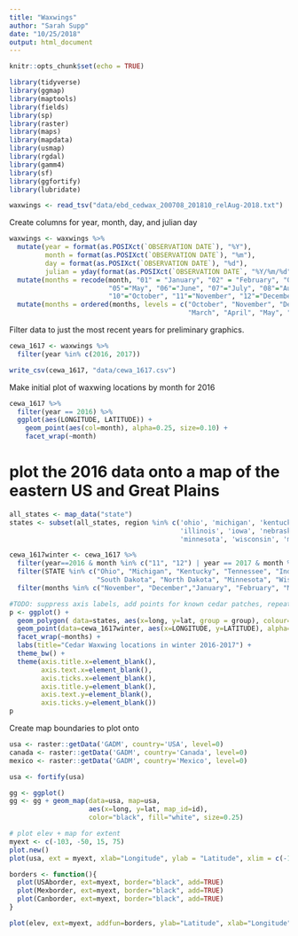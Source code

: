 ```yaml
---
title: "Waxwings"
author: "Sarah Supp"
date: "10/25/2018"
output: html_document
---
```


```r
knitr::opts_chunk$set(echo = TRUE)

library(tidyverse)
library(ggmap)
library(maptools)
library(fields)
library(sp)
library(raster)
library(maps)
library(mapdata)
library(usmap)
library(rgdal)
library(gamm4)
library(sf)
library(ggfortify)
library(lubridate)

waxwings <- read_tsv("data/ebd_cedwax_200708_201810_relAug-2018.txt")


```

Create columns for year, month, day, and julian day
```r

waxwings <- waxwings %>%
  mutate(year = format(as.POSIXct(`OBSERVATION DATE`), "%Y"), 
         month = format(as.POSIXct(`OBSERVATION DATE`), "%m"),
         day = format(as.POSIXct(`OBSERVATION DATE`), "%d"),
         julian = yday(format(as.POSIXct(`OBSERVATION DATE`, "%Y/%m/%d")))) %>%
  mutate(months = recode(month, "01" = "January", "02" = "February", "03" = "March", "04" = "April",
                         "05"="May", "06"="June", "07"="July", "08"="August", "09"="September",
                         "10"="October", "11"="November", "12"="December")) %>%
  mutate(months = ordered(months, levels = c("October", "November", "December", "January", "February",
                                             "March", "April", "May", "June", "July", "August", "Sep")))

```


Filter data to just the most recent years for preliminary graphics.
```r

cewa_1617 <- waxwings %>%
  filter(year %in% c(2016, 2017))

write_csv(cewa_1617, "data/cewa_1617.csv")
```

Make initial plot of waxwing locations by month for 2016
```r
cewa_1617 %>%
  filter(year == 2016) %>%
  ggplot(aes(LONGITUDE, LATITUDE)) + 
    geom_point(aes(col=month), alpha=0.25, size=0.10) +
    facet_wrap(~month)
```



# plot the 2016 data onto a map of the eastern US and Great Plains
```r

all_states <- map_data("state")
states <- subset(all_states, region %in% c('ohio', 'michigan', 'kentucky', 'tennessee', 'indiana', 
                                           'illinois', 'iowa', 'nebraska','south dakota', 'north dakota',
                                           'minnesota', 'wisconsin', 'missouri', 'kansas'))

cewa_1617winter <- cewa_1617 %>%
  filter(year==2016 & month %in% c("11", "12") | year == 2017 & month %in% c("01", "02", "03")) %>%
  filter(STATE %in% c("Ohio", "Michigan", "Kentucky", "Tennessee", "Indiana", "Illinois", "Iowa", "Nebraska",
                      "South Dakota", "North Dakota", "Minnesota", "Wisconsin", "Missouri", "Kansas")) %>%
  filter(months %in% c("November", "December","January", "February", "March"))

#TODO: suppress axis labels, add points for known cedar patches, repeat for robins?
p <- ggplot() +
  geom_polygon( data=states, aes(x=long, y=lat, group = group), colour="black", fill="white" ) +
  geom_point(data=cewa_1617winter, aes(x=LONGITUDE, y=LATITUDE), alpha=0.25, size=0.5, col="mediumpurple") +
  facet_wrap(~months) + 
  labs(title="Cedar Waxwing locations in winter 2016-2017") + 
  theme_bw() + 
  theme(axis.title.x=element_blank(),
        axis.text.x=element_blank(),
        axis.ticks.x=element_blank(),
        axis.title.y=element_blank(),
        axis.text.y=element_blank(),
        axis.ticks.y=element_blank())
p

```



Create map boundaries to plot onto
```r

usa <- raster::getData('GADM', country='USA', level=0)
canada <- raster::getData('GADM', country='Canada', level=0)
mexico <- raster::getData('GADM', country='Mexico', level=0)

usa <- fortify(usa)

gg <- ggplot()
gg <- gg + geom_map(data=usa, map=usa,
                    aes(x=long, y=lat, map_id=id),
                    color="black", fill="white", size=0.25)

# plot elev + map for extent
myext <- c(-103, -50, 15, 75)
plot.new()
plot(usa, ext = myext, xlab="Longitude", ylab = "Latitude", xlim = c(-103,-50), ylim = c(15,75), col=gray(0:256/256))

borders <- function(){
  plot(USAborder, ext=myext, border="black", add=TRUE)
  plot(Mexborder, ext=myext, border="black", add=TRUE)
  plot(Canborder, ext=myext, border="black", add=TRUE)
}

plot(elev, ext=myext, addfun=borders, ylab="Latitude", xlab="Longitude", xlim = c(-175,-50), ylim = c(15,75), col=gray(0:256/256)) 

```

